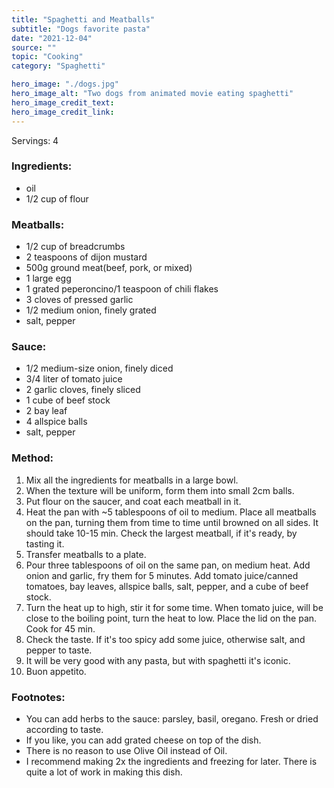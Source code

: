 ---
title: "Spaghetti and Meatballs"
subtitle: "Dogs favorite pasta" 
date: "2021-12-04"
source: ""
topic: "Cooking"
category: "Spaghetti"

hero_image: "./dogs.jpg"
hero_image_alt: "Two dogs from animated movie eating spaghetti"
hero_image_credit_text: 
hero_image_credit_link: 
---
Servings: 4

### Ingredients:

- oil
- 1/2 cup of flour

### Meatballs:

- 1/2 cup of breadcrumbs
- 2 teaspoons of dijon mustard
- 500g ground meat(beef, pork, or mixed)
- 1 large egg
- 1 grated peperoncino/1 teaspoon of chili flakes
- 3 cloves of pressed garlic
- 1/2 medium onion, finely grated
- salt, pepper

### Sauce:

- 1/2 medium-size onion, finely diced
- 3/4 liter of tomato juice
- 2 garlic cloves, finely sliced
- 1 cube of beef stock
- 2 bay leaf
- 4 allspice balls
- salt, pepper

### Method:

1. Mix all the ingredients for meatballs in a large bowl.
2. When the texture will be uniform, form them into small 2cm balls.
3. Put flour on the saucer, and coat each meatball in it.
3. Heat the pan with ~5 tablespoons of oil to medium. Place all 
meatballs on the pan, turning them from time to time until browned
on all sides. It should take 10-15 min. Check the largest meatball, if it's ready, by tasting it.
4. Transfer meatballs to a plate.
5. Pour three tablespoons of oil on the same pan, on medium heat.
Add onion and garlic, fry them for 5 minutes. Add tomato juice/canned tomatoes,
bay leaves, allspice balls, salt, pepper, and a cube of beef stock.
6. Turn the heat up to high, stir it for some time. When tomato juice, will be close to the boiling point,
turn the heat to low. Place the lid on the pan. Cook for 45 min.
7. Check the taste. If it's too spicy add some juice, otherwise salt, and pepper to taste.
8. It will be very good with any pasta, but with spaghetti it's iconic.
9. Buon appetito.

### Footnotes:

- You can add herbs to the sauce: parsley, basil, oregano. Fresh or dried 
according to taste.
- If you like, you can add grated cheese on top of the dish.
- There is no reason to use Olive Oil instead of Oil. 
- I recommend making 2x the ingredients and freezing for later. There is quite a lot of work in making this dish.
